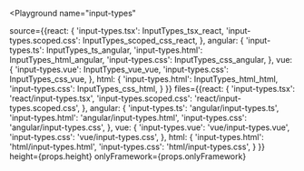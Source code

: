 

<Playground
  name="input-types"
  
  source={{react: {
             'input-types.tsx': InputTypes_tsx_react,
             'input-types.scoped.css': InputTypes_scoped_css_react,
           },
           angular: {
             'input-types.ts': InputTypes_ts_angular,
             'input-types.html': InputTypes_html_angular,
             'input-types.css': InputTypes_css_angular,
           },
           vue: {
             'input-types.vue': InputTypes_vue_vue,
             'input-types.css': InputTypes_css_vue,
           },
           html: {
             'input-types.html': InputTypes_html_html,
             'input-types.css': InputTypes_css_html,
           }
}}
  files={{react: {
            'input-types.tsx': 'react/input-types.tsx',
            'input-types.scoped.css': 'react/input-types.scoped.css',
          },
          angular: {
            'input-types.ts': 'angular/input-types.ts',
            'input-types.html': 'angular/input-types.html',
            'input-types.css': 'angular/input-types.css',
          },
          vue: {
            'input-types.vue': 'vue/input-types.vue',
            'input-types.css': 'vue/input-types.css',
          },
          html: {
            'input-types.html': 'html/input-types.html',
            'input-types.css': 'html/input-types.css',
          }
}}
  height={props.height}
  onlyFramework={props.onlyFramework}
></Playground>

